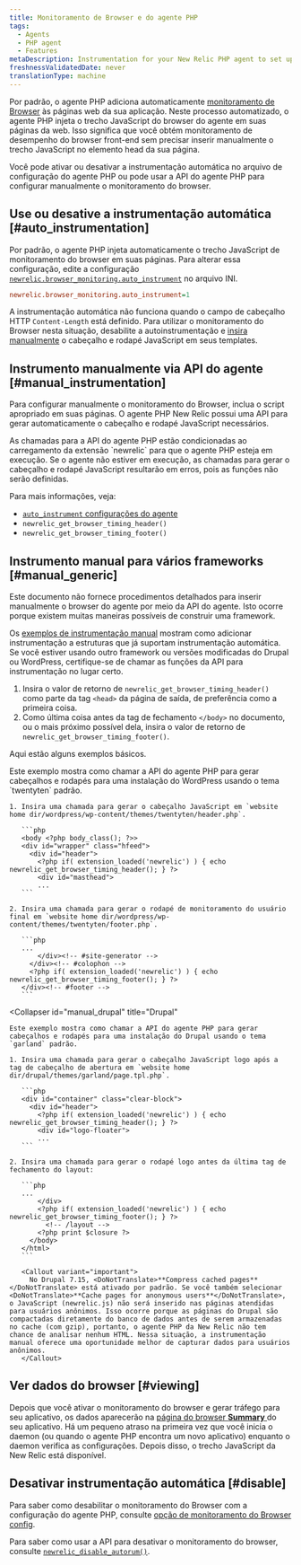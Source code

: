 ```yaml
---
title: Monitoramento de Browser e do agente PHP
tags:
  - Agents
  - PHP agent
  - Features
metaDescription: Instrumentation for your New Relic PHP agent to set up browser monitoring.
freshnessValidatedDate: never
translationType: machine
---
```


Por padrão, o agente PHP adiciona automaticamente [monitoramento de Browser](/docs/browser/new-relic-browser/getting-started/introduction-new-relic-browser) às páginas web da sua aplicação. Neste processo automatizado, o agente PHP injeta o trecho JavaScript do browser do agente em suas páginas da web. Isso significa que você obtém monitoramento de desempenho do browser front-end sem precisar inserir manualmente o trecho JavaScript no elemento head da sua página.

Você pode ativar ou desativar a instrumentação automática no arquivo de configuração do agente PHP ou pode usar a API do agente PHP para configurar manualmente o monitoramento do browser.

## Use ou desative a instrumentação automática [#auto_instrumentation]

Por padrão, o agente PHP injeta automaticamente o trecho JavaScript de monitoramento do browser em suas páginas. Para alterar essa configuração, edite a configuração [`newrelic.browser_monitoring.auto_instrument`](/docs/apm/agents/php-agent/configuration/php-agent-configuration/#inivar-autorum) no arquivo INI.

```ini
newrelic.browser_monitoring.auto_instrument=1
```

A instrumentação automática não funciona quando o campo de cabeçalho HTTP `Content-Length` está definido. Para utilizar o monitoramento do Browser nesta situação, desabilite a autoinstrumentação e [insira manualmente](#manual_instrumentation) o cabeçalho e rodapé JavaScript em seus templates.

## Instrumento manualmente via API do agente [#manual_instrumentation]

Para configurar manualmente o monitoramento do Browser, inclua o script apropriado em suas páginas. O agente PHP New Relic possui uma API para gerar automaticamente o cabeçalho e rodapé JavaScript necessários.

<Callout variant="important">
  As chamadas para a API do agente PHP estão condicionadas ao carregamento da extensão `newrelic` para que o agente PHP esteja em execução. Se o agente não estiver em execução, as chamadas para gerar o cabeçalho e rodapé JavaScript resultarão em erros, pois as funções não serão definidas.
</Callout>

Para mais informações, veja:

* [`auto_instrument` configurações do agente](/docs/agents/php-agent/configuration/php-agent-configuration#inivar-autorum)
* `newrelic_get_browser_timing_header()`
* `newrelic_get_browser_timing_footer()`

## Instrumento manual para vários frameworks [#manual_generic]

Este documento não fornece procedimentos detalhados para inserir manualmente o browser do agente por meio da API do agente. Isto ocorre porque existem muitas maneiras possíveis de construir uma framework.

Os [exemplos de instrumentação manual](#manual_examples) mostram como adicionar instrumentação a estruturas que já suportam instrumentação automática. Se você estiver usando outro framework ou versões modificadas do Drupal ou WordPress, certifique-se de chamar as funções da API para instrumentação no lugar certo.

1. Insira o valor de retorno de `newrelic_get_browser_timing_header()` como parte da tag `<head>` da página de saída, de preferência como a primeira coisa.
2. Como última coisa antes da tag de fechamento `</body>` no documento, ou o mais próximo possível dela, insira o valor de retorno de `newrelic_get_browser_timing_footer()`.

Aqui estão alguns exemplos básicos.

<CollapserGroup>
  <Collapser
    id="manual_wp"
    title="WordPress"
  >
    Este exemplo mostra como chamar a API do agente PHP para gerar cabeçalhos e rodapés para uma instalação do WordPress usando o tema `twentyten` padrão.

    1. Insira uma chamada para gerar o cabeçalho JavaScript em `website home dir/wordpress/wp-content/themes/twentyten/header.php`.

       ```php
       <body <?php body_class(); ?>>
       <div id="wrapper" class="hfeed">
         <div id="header">
           <?php if( extension_loaded('newrelic') ) { echo newrelic_get_browser_timing_header(); } ?>
           <div id="masthead">
           ...
       ```

    2. Insira uma chamada para gerar o rodapé de monitoramento do usuário final em `website home dir/wordpress/wp-content/themes/twentyten/footer.php`.

       ```php
       ...
           </div><!-- #site-generator -->
         </div><!-- #colophon -->
         <?php if( extension_loaded('newrelic') ) { echo newrelic_get_browser_timing_footer(); } ?>
       </div><!-- #footer -->
       ```
  </Collapser>

  <Collapser
    id="manual_drupal"
    title="Drupal"
  >
    Este exemplo mostra como chamar a API do agente PHP para gerar cabeçalhos e rodapés para uma instalação do Drupal usando o tema `garland` padrão.

    1. Insira uma chamada para gerar o cabeçalho JavaScript logo após a tag de cabeçalho de abertura em `website home dir/drupal/themes/garland/page.tpl.php`.

       ```php
       <div id="container" class="clear-block">
         <div id="header">
           <?php if( extension_loaded('newrelic') ) { echo newrelic_get_browser_timing_header(); } ?>
           <div id="logo-floater">
           ...
       ```

    2. Insira uma chamada para gerar o rodapé logo antes da última tag de fechamento do layout:

       ```php
       ...
           </div>
           <?php if( extension_loaded('newrelic') ) { echo newrelic_get_browser_timing_footer(); } ?>
             <!-- /layout -->
           <?php print $closure ?>
         </body>
       </html>
       ```

       <Callout variant="important">
         No Drupal 7.15, <DoNotTranslate>**Compress cached pages**</DoNotTranslate> está ativado por padrão. Se você também selecionar <DoNotTranslate>**Cache pages for anonymous users**</DoNotTranslate>, o JavaScript (newrelic.js) não será inserido nas páginas atendidas para usuários anônimos. Isso ocorre porque as páginas do Drupal são compactadas diretamente do banco de dados antes de serem armazenadas no cache (com gzip), portanto, o agente PHP da New Relic não tem chance de analisar nenhum HTML. Nessa situação, a instrumentação manual oferece uma oportunidade melhor de capturar dados para usuários anônimos.
       </Callout>
  </Collapser>
</CollapserGroup>

## Ver dados do browser [#viewing]

Depois que você ativar o monitoramento do browser e gerar tráfego para seu aplicativo, os dados aparecerão na [página do browser <DoNotTranslate>**Summary**</DoNotTranslate> ](/docs/browser/new-relic-browser/getting-started/browser-overview-page-website-performance-summary)do seu aplicativo. Há um pequeno atraso na primeira vez que você inicia o daemon (ou quando o agente PHP encontra um novo aplicativo) enquanto o daemon verifica as configurações. Depois disso, o trecho JavaScript da New Relic está disponível.

## Desativar instrumentação automática [#disable]

Para saber como desabilitar o monitoramento do Browser com a configuração do agente PHP, consulte [opção de monitoramento do Browser config](/docs/agents/php-agent/configuration/php-agent-configuration#inivar-autorum).

Para saber como usar a API para desativar o monitoramento do browser, consulte [`newrelic_disable_autorum()`](/docs/agents/php-agent/php-agent-api/newrelic_disable_autorum).